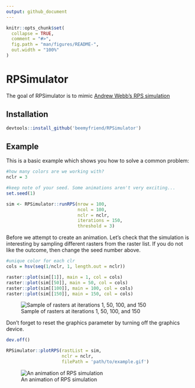 ```yaml
---
output: github_document
---
```


<!-- README.md is generated from README.Rmd. Please edit that file -->

```r
knitr::opts_chunk$set(
  collapse = TRUE,
  comment = "#>",
  fig.path = "man/figures/README-",
  out.width = "100%"
)
```


# RPSimulator

The goal of RPSimulator is to mimic [Andrew Webb's RPS simulation](https://github.com/grey-area/rps-automata)

## Installation

```r
devtools::install_github('beemyfriend/RPSimulator')
```

## Example

This is a basic example which shows you how to solve a common problem:

```r
#how many colors are we working with?
nclr = 3

#keep note of your seed. Some animations aren't very exciting...
set.seed(1)

sim <- RPSimulator::runRPS(nrow = 100,
                           ncol = 100,
                           nclr = nclr,
                           iterations = 150,
                           threshold = 3)
```

Before we attempt to create an animation. Let's check that the simulation is interesting by sampling different rasters from the raster list. If you do not like the outcome, then change the seed number above. 

```r
#unique color for each clr
cols = hsv(seq(1/nclr, 1, length.out = nclr))

raster::plot(sim[[1]], main = 1, col = cols)
raster::plot(sim[[50]], main = 50, col = cols)
raster::plot(sim[[100]], main = 100, col = cols)
raster::plot(sim[[150]], main = 150, col = cols)
```

![Sample of rasters at iterations 1, 50, 100, and 150](exampleCheck.png)

Don't forget to reset the graphics parameter by turning off the graphics device. 

```r
dev.off()
```

```r
RPSimulator::plotRPS(rastList = sim,
                     nclr = nclr,
                     filePath = 'path/to/example.gif')
```

![An animation of RPS simulation](example.gif)

